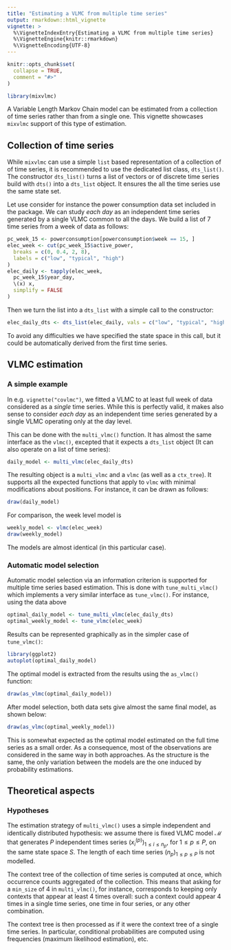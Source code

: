 ```yaml
---
title: "Estimating a VLMC from multiple time series"
output: rmarkdown::html_vignette
vignette: >
  %\VignetteIndexEntry{Estimating a VLMC from multiple time series}
  %\VignetteEngine{knitr::rmarkdown}
  %\VignetteEncoding{UTF-8}
---
```


```r
knitr::opts_chunk$set(
  collapse = TRUE,
  comment = "#>"
)
```

```r
library(mixvlmc)
```

A Variable Length Markov Chain model can be estimated from a collection of 
time series rather than from a single one. This vignette showcases `mixvlmc`
support of this type of estimation. 

## Collection of time series

While `mixvlmc` can use a simple `list` based representation of a collection of
of time series, it is recommended to use the dedicated list class, `dts_list()`. 
The constructor `dts_list()` turns a list of vectors or of discrete time series
build with `dts()` into a `dts_list` object. It ensures the all the time series
use the same state set. 

Let use consider for instance the power consumption data set included in the
package. We can study *each day* as an independent time series generated by
a single VLMC common to all the days. We build a list of 7 time series from
a week of data as follows:
```r
pc_week_15 <- powerconsumption[powerconsumption$week == 15, ]
elec_week <- cut(pc_week_15$active_power,
  breaks = c(0, 0.4, 2, 8),
  labels = c("low", "typical", "high")
)
elec_daily <- tapply(elec_week,
  pc_week_15$year_day,
  \(x) x,
  simplify = FALSE
)
```

Then we turn the list into a `dts_list` with a simple call to the constructor:
```r
elec_daily_dts <- dts_list(elec_daily, vals = c("low", "typical", "high"))
```
To avoid any difficulties we have specified the state space in this call, but
it could be automatically derived from the first time series.

## VLMC estimation

### A simple example
In  e.g.  `vignette("covlmc")`, we fitted a VLMC to at least full week of data considered
as a *single* time series. While this is perfectly valid, it makes also sense to
consider *each day* as an independent time series generated by a single VLMC
operating only at the day level. 

This can be done with the `multi_vlmc()` function. It has almost
the same interface as the `vlmc()`, excepted that it expects a `dts_list` object 
(It can also operate on a list of time series):
```r
daily_model <- multi_vlmc(elec_daily_dts)
```
The resulting object is a `multi_vlmc` and a `vlmc` (as well as a `ctx_tree`).
It supports all the expected functions that apply to `vlmc` with minimal 
modifications about positions. For instance, it can be drawn as follows:
```r
draw(daily_model)
```
For comparison, the week level model is
```r
weekly_model <- vlmc(elec_week)
draw(weekly_model)
```
The models are almost identical (in this particular case).

### Automatic model selection

Automatic model selection via an information criterion is supported for multiple
time series based estimation. This is done with `tune_multi_vlmc()` which implements
a very similar interface as `tune_vlmc()`. For instance, using the data above
```r
optimal_daily_model <- tune_multi_vlmc(elec_daily_dts)
optimal_weekly_model <- tune_vlmc(elec_week)
```
Results can be represented graphically as in the simpler case of `tune_vlmc()`:
```r
library(ggplot2)
autoplot(optimal_daily_model)
```
The optimal model is extracted from the results using the `as_vlmc()` function:

```r
draw(as_vlmc(optimal_daily_model))
```

After model selection, both data sets give almost the same final model, as shown below:

```r
draw(as_vlmc(optimal_weekly_model))
```

This is somewhat expected as the optimal model estimated on the full time series
as a small order. As a consequence, most of the observations are considered in 
the same way in both approaches. As the structure is the same, the only variation between
the models are the one induced by probability estimations. 

## Theoretical aspects
### Hypotheses

The estimation strategy of `multi_vlmc()` uses a simple independent and identically
distributed hypothesis: we assume there is fixed VLMC model $\mathcal{M}$ that
generates $P$ independent times series $(x^{(p)}_i)_{1\leq i\leq n_p}$, for 
$1\leq p\leq P$, on the same state space $S$. The length of each time series 
$(n_p)_{1\leq p\leq P}$ is not modelled.  

The context tree of the collection of time series is computed at once, which occurrence
counts aggregated of the collection. This means that asking for a `min_size` of
4 in `multi_vlmc()`, for instance, corresponds to keeping only contexts that 
appear at least 4 times overall: such a context could appear 4 times in a single 
time series, one time in four series, or any other combination. 

The context tree is then processed as if it were the context tree of a single
time series. In particular, conditional probabilities are computed using frequencies 
(maximum likelihood estimation), etc. 
